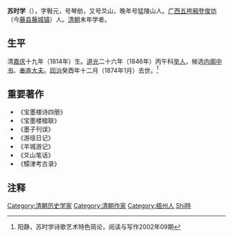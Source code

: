 '''苏时学'''（{{bd|1814年||1874年|1月|catIdx=S苏}}），字斅元，号琴舫，又号爻山，晚年号猛陵山人。[[广西|广西]][[五袴厢|五袴厢]][[登俊坊|登俊坊]]（今[[藤县|藤县]][[藤城镇|藤城镇]]）人。[[清朝|清朝]]末年学者。

==生平==
清[[嘉庆|嘉庆]]十九年（1814年）生。[[道光|道光]]二十六年（1846年）丙午科[[举人|举人]]，候选[[内阁中书|内阁中书]]、[[奉直大夫|奉直大夫]]。[[同治|同治]]癸酉年十二月（1874年1月）去世。<ref>阳静，苏时学诗歌艺术特色简论，阅读与写作2002年09期</ref>

==重要著作==
*《宝墨楼诗四册》
*《宝墨楼楹联》
*《墨子刊误》
*《游瑶日记》
*《羊城游记》
*《爻山笔话》
*《镡津考古录》

==注释==
{{reflist}}

{{normdaten}}
{{DEFAULTSORT:Su蘇}}
[[Category:清朝历史学家|Category:清朝历史学家]]
[[Category:清朝作家|Category:清朝作家]]
[[Category:梧州人|Category:梧州人]]
[[Category:苏姓|Shi時]]